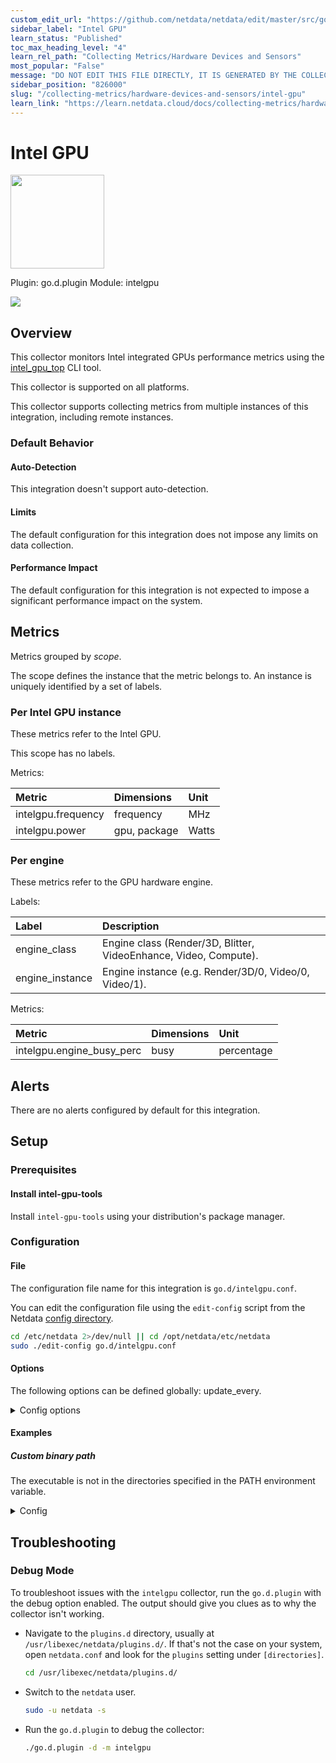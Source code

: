 ```yaml
---
custom_edit_url: "https://github.com/netdata/netdata/edit/master/src/go/collectors/go.d.plugin/modules/intelgpu/metadata.yaml"
sidebar_label: "Intel GPU"
learn_status: "Published"
toc_max_heading_level: "4"
learn_rel_path: "Collecting Metrics/Hardware Devices and Sensors"
most_popular: "False"
message: "DO NOT EDIT THIS FILE DIRECTLY, IT IS GENERATED BY THE COLLECTOR'S metadata.yaml FILE"
sidebar_position: "826000"
slug: "/collecting-metrics/hardware-devices-and-sensors/intel-gpu"
learn_link: "https://learn.netdata.cloud/docs/collecting-metrics/hardware-devices-and-sensors/intel-gpu"
---
```



# Intel GPU


<img src="https://netdata.cloud/img/intel.svg" width="150"/>


Plugin: go.d.plugin
Module: intelgpu

<img src="https://img.shields.io/badge/maintained%20by-Netdata-%2300ab44" />

## Overview

This collector monitors Intel integrated GPUs performance metrics using
the [intel_gpu_top](https://manpages.debian.org/testing/intel-gpu-tools/intel_gpu_top.1.en.html) CLI tool.




This collector is supported on all platforms.

This collector supports collecting metrics from multiple instances of this integration, including remote instances.


### Default Behavior

#### Auto-Detection

This integration doesn't support auto-detection.

#### Limits

The default configuration for this integration does not impose any limits on data collection.

#### Performance Impact

The default configuration for this integration is not expected to impose a significant performance impact on the system.


## Metrics

Metrics grouped by *scope*.

The scope defines the instance that the metric belongs to. An instance is uniquely identified by a set of labels.



### Per Intel GPU instance

These metrics refer to the Intel GPU.

This scope has no labels.

Metrics:

| Metric | Dimensions | Unit |
|:------|:----------|:----|
| intelgpu.frequency | frequency | MHz |
| intelgpu.power | gpu, package | Watts |

### Per engine

These metrics refer to the GPU hardware engine.

Labels:

| Label      | Description     |
|:-----------|:----------------|
| engine_class | Engine class (Render/3D, Blitter, VideoEnhance, Video, Compute). |
| engine_instance | Engine instance (e.g. Render/3D/0, Video/0, Video/1). |

Metrics:

| Metric | Dimensions | Unit |
|:------|:----------|:----|
| intelgpu.engine_busy_perc | busy | percentage |



## Alerts

There are no alerts configured by default for this integration.


## Setup

### Prerequisites

#### Install intel-gpu-tools

Install `intel-gpu-tools` using your distribution's package manager.


### Configuration

#### File

The configuration file name for this integration is `go.d/intelgpu.conf`.


You can edit the configuration file using the `edit-config` script from the
Netdata [config directory](/docs/netdata-agent/configuration#the-netdata-config-directory).

```bash
cd /etc/netdata 2>/dev/null || cd /opt/netdata/etc/netdata
sudo ./edit-config go.d/intelgpu.conf
```
#### Options

The following options can be defined globally: update_every.


<details><summary>Config options</summary>

| Name | Description | Default | Required |
|:----|:-----------|:-------|:--------:|
| update_every | Data collection frequency. | 1 | no |
| binary_path | Path to the intel_gpu_top binary. If an absolute path is provided, the collector will use it directly; otherwise, it will search for the binary in directories specified in the PATH environment variable. | /usr/bin/intel_gpu_top | no |

</details>

#### Examples

##### Custom binary path

The executable is not in the directories specified in the PATH environment variable.

<details><summary>Config</summary>

```yaml
jobs:
  - name: nvidia_smi
    binary_path: /usr/local/sbin/intel_gpu_top

```
</details>



## Troubleshooting

### Debug Mode

To troubleshoot issues with the `intelgpu` collector, run the `go.d.plugin` with the debug option enabled. The output
should give you clues as to why the collector isn't working.

- Navigate to the `plugins.d` directory, usually at `/usr/libexec/netdata/plugins.d/`. If that's not the case on
  your system, open `netdata.conf` and look for the `plugins` setting under `[directories]`.

  ```bash
  cd /usr/libexec/netdata/plugins.d/
  ```

- Switch to the `netdata` user.

  ```bash
  sudo -u netdata -s
  ```

- Run the `go.d.plugin` to debug the collector:

  ```bash
  ./go.d.plugin -d -m intelgpu
  ```


